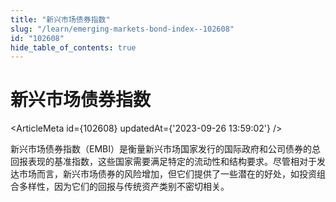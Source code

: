 ```yaml
---
title: "新兴市场债券指数"
slug: "/learn/emerging-markets-bond-index--102608"
id: "102608"
hide_table_of_contents: true
---
```



# 新兴市场债券指数

<ArticleMeta id={102608} updatedAt={'2023-09-26 13:59:02'} />
<div className='border-solid border-b border-t-0 my-4 border-[var(--ifm-color-gray-300)]' />

新兴市场债券指数（EMBI）是衡量新兴市场国家发行的国际政府和公司债券的总回报表现的基准指数，这些国家需要满足特定的流动性和结构要求。尽管相对于发达市场而言，新兴市场债券的风险增加，但它们提供了一些潜在的好处，如投资组合多样性，因为它们的回报与传统资产类别不密切相关。

